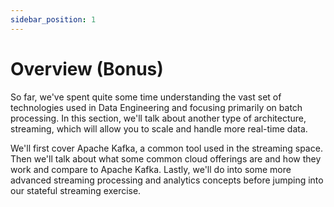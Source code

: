 ```yaml
---
sidebar_position: 1
---
```


# Overview (Bonus)
So far, we've spent quite some time understanding the vast set of technologies used in Data Engineering and focusing primarily on batch processing. In this section, we'll talk about another type of architecture, streaming, which will allow you to scale and handle more real-time data.

We'll first cover Apache Kafka, a common tool used in the streaming space. Then we'll talk about what some common cloud offerings are and how they work and compare to Apache Kafka. Lastly, we'll do into some more advanced streaming processing and analytics concepts before jumping into our stateful streaming exercise.
